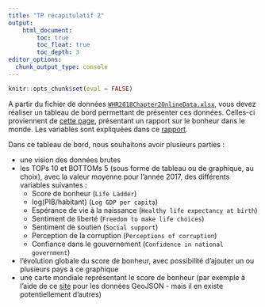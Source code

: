 ```yaml
---
title: "TP récapitulatif 2"
output:
    html_document:
        toc: true
        toc_float: true
        toc_depth: 3
editor_options: 
  chunk_output_type: console
---
```


```r
knitr::opts_chunk$set(eval = FALSE)
```

A partir du fichier de données [`WHR2018Chapter2OnlineData.xlsx`](WHR2018Chapter2OnlineData.xlsx), vous devez réaliser un tableau de bord permettant de présenter ces données. Celles-ci proviennent de [cette page](http://worldhappiness.report/ed/2018/), présentant un rapport sur le bonheur dans le monde. Les variables sont expliquées dans ce [rapport](https://s3.amazonaws.com/happiness-report/2018/Appendix1ofChapter2.pdf).

Dans ce tableau de bord, nous souhaitons avoir plusieurs parties :

- une vision des données brutes
- les TOPs 10 et BOTTOMs 5 (sous forme de tableau ou de graphique, au choix), avec la valeur moyenne pour l'année 2017, des différents variables suivantes :
    - Score de bonheur (`Life Ladder`)
    - log(PIB/habitant) (`Log GDP per capita`)
    - Espérance de vie à la naissance (`Healthy life expectancy at birth`)
    - Sentiment de liberté (`Freedom to make life choices`)
    - Sentiment de soutien (`Social support`)
    - Perception de la corruption (`Perceptions of corruption`)
    - Confiance dans le gouvernement (`Confidence in national government`)
- l'évolution globale du score de bonheur, avec possibilité d'ajouter un ou plusieurs pays à ce graphique
- une carte mondiale représentant le score de bonheur (par exemple à l'aide de ce [site](https://geojson-maps.ash.ms/) pour les données GeoJSON - mais il en existe potentiellement d'autres)
